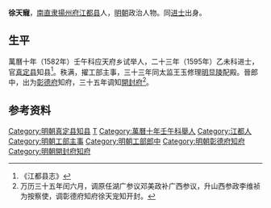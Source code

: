 '''徐天寵'''，[[南直隶|南直隶]][[揚州府|揚州府]][[江都县|江都县]]人，[[明朝|明朝]]政治人物。同[[进士|进士]]出身。

==生平==
萬曆十年（1582年）壬午科应天府乡试举人，二十三年（1595年）乙未科进士，官[[真定县|真定县]]知县<ref>《江都县志》</ref>。秩满，擢工部主事，三十三年同太监王玉修理[[明显陵|明显陵]]配殿。晉郎中，出为[[彰德府|彰德府]]知府，三十五年调知[[開封府|開封府]]<ref>万历三十五年闰六月，调原任湖广参议邓美政补广西参议，升山西参政李维祯为按察使，调彰德府知府徐天宠知开封。</ref>。

==参考资料==
{{reflist}}

{{start box}}
{{s-off}}
{{s-before|[[劉兆文|劉兆文]]}}
{{s-title|明朝彰德府知府|萬曆年間－1607年}}
{{s-after|[[馮盛典|馮盛典]]}}
{{end box}}

{{明朝人物小作品}}
{{萬曆二十三年乙未科殿試金榜}}
{{DEFAULTSORT:Xu徐}}
[[Category:明朝真定县知县|Category:明朝真定县知县]]
[[Category:徐姓|T]]
[[Category:萬曆十年壬午科舉人|Category:萬曆十年壬午科舉人]]
[[Category:江都人|Category:江都人]]
[[Category:明朝工部主事|Category:明朝工部主事]]
[[Category:明朝工部郎中|Category:明朝工部郎中]]
[[Category:明朝彰德府知府|Category:明朝彰德府知府]]
[[Category:明朝開封府知府|Category:明朝開封府知府]]